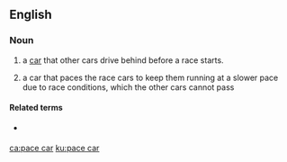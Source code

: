 ==English==

===Noun===
{{en-noun}}
# {{label|en|motor racing}} a [[car]] that other cars drive behind before a race starts.
# {{label|en|motor racing}} a car that paces the race cars to keep them running at a slower pace due to race conditions, which the other cars cannot pass

====Related terms====
* {{l|en|safety car}} {{qualifier|European English}}

[[ca:pace car]]
[[ku:pace car]]